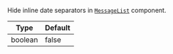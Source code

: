 Hide inline date separators in [`MessageList`](../../../../ui-components/message-list-components/message-list.mdx) component.

| Type    | Default |
| ------- | ------- |
| boolean | false   |
